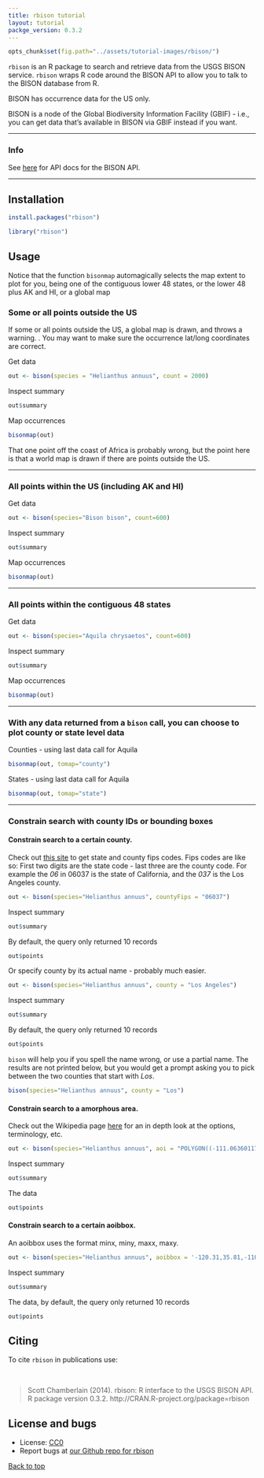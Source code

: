 ```yaml
---
title: rbison tutorial
layout: tutorial
packge_version: 0.3.2
---
```


```r
opts_chunk$set(fig.path="../assets/tutorial-images/rbison/")
```

`rbison` is an R package to search and retrieve data from the USGS BISON service. `rbison` wraps R code around the BISON API to allow you to talk to the BISON database from R.

BISON has occurrence data for the US only.

BISON is a node of the Global Biodiversity Information Facility (GBIF) - i.e., you can get data that's available in BISON via GBIF instead if you want.

********************

### Info

See [here](http://bison.usgs.ornl.gov/services.html) for API docs for the BISON API.

********************

<section id="installation">

## Installation

```r
install.packages("rbison")
```

```r
library("rbison")
```

<section id="usage">

## Usage

Notice that the function `bisonmap` automagically selects the map extent to plot for you,
being one of the contiguous lower 48 states, or the lower 48 plus AK and HI, or a global map

### Some or all points outside the US

If some or all points outside the US, a global map is drawn, and throws a warning. . You may want to make sure the occurrence lat/long coordinates are correct.

Get data

```r
out <- bison(species = "Helianthus annuus", count = 2000)
```

Inspect summary

```r
out$summary
```

Map occurrences

```r
bisonmap(out)
```

That one point off the coast of Africa is probably wrong, but the point here is that a world map is drawn if there are points outside the US.

********************

### All points within the US (including AK and HI)

Get data

```r
out <- bison(species="Bison bison", count=600)
```

Inspect summary

```r
out$summary
```

Map occurrences

```r
bisonmap(out)
```

********************

###  All points within the contiguous 48 states

Get data

```r
out <- bison(species="Aquila chrysaetos", count=600)
```

Inspect summary

```r
out$summary
```

Map occurrences

```r
bisonmap(out)
```

********************

###  With any data returned from a `bison` call, you can choose to plot county or state level data

Counties - using last data call for Aquila

```r
bisonmap(out, tomap="county")
```

States - using last data call for Aquila

```r
bisonmap(out, tomap="state")
```

********************

###  Constrain search with county IDs or bounding boxes

#### Constrain search to a certain county.

Check out [this site](http://www.epa.gov/enviro/html/codes/state.html) to get state and county fips codes. Fips codes are like so: First two digits are the state code - last three are the county code. For example the *06* in  06037 is the state of California, and the *037* is the Los Angeles county.

```r
out <- bison(species="Helianthus annuus", countyFips = "06037")
```

Inspect summary

```r
out$summary
```

By default, the query only returned 10 records

```r
out$points
```

Or specify county by its actual name - probably much easier.

```r
out <- bison(species="Helianthus annuus", county = "Los Angeles")
```

Inspect summary

```r
out$summary
```

By default, the query only returned 10 records

```r
out$points
```

`bison` will help you if you spell the name wrong, or use a partial name. The results are not printed below, but you would get a prompt asking you to pick between the two counties that start with *Los*.

```r
bison(species="Helianthus annuus", county = "Los")
```

#### Constrain search to a amorphous area.

Check out the Wikipedia page [here](http://en.wikipedia.org/wiki/Well-known_text) for an in depth look at the options, terminology, etc.

```r
out <- bison(species="Helianthus annuus", aoi = "POLYGON((-111.06360117772908 38.84001566645886,-110.80542246679359 39.37707771107983,-110.20117441992392 39.17722368276862,-110.20666758398464 38.90844075244811,-110.63513438085685 38.67724220095734,-111.06360117772908 38.84001566645886))")
```

Inspect summary

```r
out$summary
```

The data

```r
out$points
```

#### Constrain search to a certain aoibbox.

An aoibbox uses the format minx, miny, maxx, maxy.

```r
out <- bison(species="Helianthus annuus", aoibbox = '-120.31,35.81,-110.57,40.21')
```

Inspect summary

```r
out$summary
```

The data, by default, the query only returned 10 records

```r
out$points
```

<section id="citing">

## Citing

To cite `rbison` in publications use:

<br>

> Scott Chamberlain (2014). rbison: R interface to the USGS BISON API. R package version 0.3.2. http://CRAN.R-project.org/package=rbison

<section id="license_bugs">

## License and bugs

* License: [CC0](http://creativecommons.org/choose/zero/)
* Report bugs at [our Github repo for rbison](https://github.com/ropensci/rbison/issues?state=open)

[Back to top](#top)
